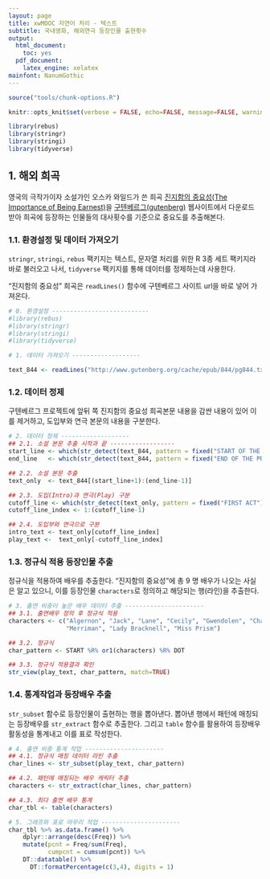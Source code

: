 ```yaml
---
layout: page
title: xwMOOC 자연어 처리 - 텍스트
subtitle: 국내영화, 해외연극 등장인물 출현횟수
output:
  html_document: 
    toc: yes
  pdf_document:
    latex_engine: xelatex
mainfont: NanumGothic
---
```

 
``` r
source("tools/chunk-options.R")

knitr::opts_knit$set(verbose = FALSE, echo=FALSE, message=FALSE, warning =FALSE)

library(rebus)
library(stringr)
library(stringi)
library(tidyverse)
```

## 1. 해외 희곡 {#nlp-text-play}

영국의 극작가이자 소설가인 오스카 와일드가 쓴 희곡 
[진지함의 중요성(The Importance of Being Earnest)](https://namu.wiki/w/%EC%A7%84%EC%A7%80%ED%95%A8%EC%9D%98%20%EC%A4%91%EC%9A%94%EC%84%B1)을 
[구텐베르그(gutenberg)](http://www.gutenberg.org/cache/epub/844/pg844.txt) 웹사이트에서 다운로드 받아 
희곡에 등장하는 인물들의 대사횟수를 기준으로 중요도를 추출해본다.

### 1.1. 환경설정 및 데이터 가져오기 {#nlp-text-play-import}

`stringr`, `stringi`, `rebus` 팩키지는 텍스트, 문자열 처리를 위한 R 3종 세트 팩키지라 바로 불러오고 나서,
`tidyverse` 팩키지를 통해 데이터를 정제하는데 사용한다.

"진지함의 중요성" 희곡은 `readLines()` 함수에 구텐베르그 사이트 url을 바로 넣어 가져온다.

``` r
# 0. 환경설정 ---------------------------
#library(rebus)
#library(stringr)
#library(stringi)
#library(tidyverse)

# 1. 데이터 가져오기 -------------------

text_844 <- readLines("http://www.gutenberg.org/cache/epub/844/pg844.txt")
```

### 1.2. 데이터 정제 {#nlp-text-play-preprocessing}

구텐베르그 프로젝트에 앞뒤 쪽 진지함의 중요성 희곡본문 내용을 감싼 내용이 있어 이를 제거하고, 
도입부와 연극 본문의 내용을 구분한다.

``` r

# 2. 데이터 정제 -------------------
## 2.1. 소설 본문 추출 시작과 끝 ------------------
start_line <- which(str_detect(text_844, pattern = fixed("START OF THE PROJECT")))
end_line   <- which(str_detect(text_844, pattern = fixed("END OF THE PROJECT")))

## 2.2. 소설 본문 추출
text_only  <- text_844[(start_line+1):(end_line-1)]

## 2.3. 도입(Intro)과 연극(Play) 구분
cutoff_line <- which(str_detect(text_only, pattern = fixed("FIRST ACT")))
cutoff_line_index <- 1:(cutoff_line-1)

## 2.4. 도입부와 연극으로 구분
intro_text <- text_only[cutoff_line_index]
play_text <-  text_only[-cutoff_line_index]
```

### 1.3. 정규식 적용 등장인물 추출 {#nlp-text-play-regex}

정규식을 적용하여 배우를 추출한다. "진지함의 중요성"에 총 9 명 배우가 나오는 사실은 알고 있으니,
이를 등장인물 `characters`로 정의하고 해당되는 행(라인)을 추출한다.

``` r
# 3. 출연 비중이 높은 배우 데이터 추출 ----------------------
## 3.1. 출연배우 정의 후 정규식 적용
characters <- c("Algernon", "Jack", "Lane", "Cecily", "Gwendolen", "Chasuble", 
                "Merriman", "Lady Bracknell", "Miss Prism")

## 3.2. 정규식
char_pattern <- START %R% or1(characters) %R% DOT

## 3.3. 정규식 적용결과 확인
str_view(play_text, char_pattern, match=TRUE)
```

### 1.4. 통계작업과 등장배우 추출 {#nlp-text-play-clean}

`str_subset` 함수로 등장인물이 출현하는 행을 뽑아낸다.
뽑아낸 행에서 패턴에 매칭되는 등장배우를 `str_extract` 함수로 추출한다.
그리고 `table` 함수를 활용하여 등장배우 활동성을 통계내고 이를 표로 작성한다.

``` r

# 4. 출연 비중 통계 작업 ----------------------
## 4.1. 정규식 매칭 데이터 라인 추출
char_lines <- str_subset(play_text, char_pattern)

## 4.2. 패턴에 매칭되는 배우 캐릭터 추출
characters <- str_extract(char_lines, char_pattern)

## 4.3. 최다 출연 배우 통계
char_tbl <- table(characters)

# 5. 그래프와 표로 마무리 작업 ----------------------
char_tbl %>% as.data.frame() %>% 
    dplyr::arrange(desc(Freq)) %>% 
    mutate(pcnt = Freq/sum(Freq),
           cumpcnt = cumsum(pcnt)) %>% 
    DT::datatable() %>% 
      DT::formatPercentage(c(3,4), digits = 1)
```
